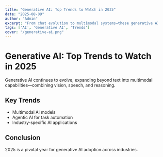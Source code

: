 ```yaml
---
title: "Generative AI: Top Trends to Watch in 2025"
date: "2025-08-09"
author: "Admin"
excerpt: "From chat evolution to multimodal systems—these generative AI trends are changing everything."
tags: ['AI', 'Generative AI', 'Trends']
cover: "/generative-ai.png"
---
```


# Generative AI: Top Trends to Watch in 2025

Generative AI continues to evolve, expanding beyond text into multimodal capabilities—combining vision, speech, and reasoning.

## Key Trends
- Multimodal AI models
- Agentic AI for task automation
- Industry-specific AI applications

## Conclusion
2025 is a pivotal year for generative AI adoption across industries.

